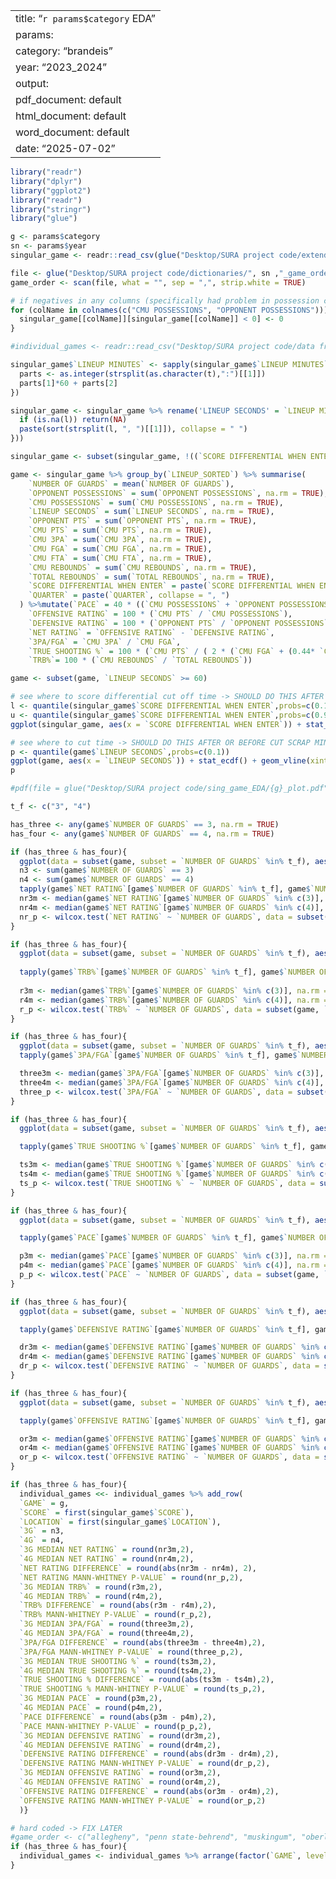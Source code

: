 
---
title: "`r params$category` EDA"
params:
  category: "brandeis"
  year: "2023_2024"
output:
  pdf_document: default
  html_document: default
  word_document: default
date: "2025-07-02"
---
```r
library("readr")
library("dplyr")
library("ggplot2")
library("readr")
library("stringr")
library("glue")
```


```r
g <- params$category
sn <- params$year
singular_game <- readr::read_csv(glue("Desktop/SURA project code/extended_cmu_data/extended_cmu_data_", sn, "_", g, ".csv"))

file <- glue("Desktop/SURA project code/dictionaries/", sn ,"_game_order.txt")
game_order <- scan(file, what = "", sep = ",", strip.white = TRUE)

# if negatives in any columns (specifically had problem in possession column)
for (colName in colnames(c("CMU POSSESSIONS", "OPPONENT POSSESSIONS"))){
  singular_game[[colName]][singular_game[[colName]] < 0] <- 0
}
```

```r
#individual_games <- readr::read_csv("Desktop/SURA project code/data frames/shortened.csv")

singular_game$`LINEUP MINUTES` <- sapply(singular_game$`LINEUP MINUTES`, function(t){
  parts <- as.integer(strsplit(as.character(t),":")[[1]])
  parts[1]*60 + parts[2]
})
```

```r
singular_game <- singular_game %>% rename('LINEUP SECONDS' = `LINEUP MINUTES`) %>% mutate(LINEUP_SORTED = sapply(singular_game$`LINEUP (NAMES)`, function(l){
  if (is.na(l)) return(NA)
  paste(sort(strsplit(l, ", ")[[1]]), collapse = " ")
}))
```

```r
singular_game <- subset(singular_game, !((`SCORE DIFFERENTIAL WHEN ENTER` <= -11 | `SCORE DIFFERENTIAL WHEN ENTER` >= 15) & `QUARTER` == 4))
```

```r
game <- singular_game %>% group_by(`LINEUP_SORTED`) %>% summarise(
    `NUMBER OF GUARDS` = mean(`NUMBER OF GUARDS`),
    `OPPONENT POSSESSIONS` = sum(`OPPONENT POSSESSIONS`, na.rm = TRUE),
    `CMU POSSESSIONS` = sum(`CMU POSSESSIONS`, na.rm = TRUE),
    `LINEUP SECONDS` = sum(`LINEUP SECONDS`, na.rm = TRUE),
    `OPPONENT PTS` = sum(`OPPONENT PTS`, na.rm = TRUE),
    `CMU PTS` = sum(`CMU PTS`, na.rm = TRUE),
    `CMU 3PA` = sum(`CMU 3PA`, na.rm = TRUE),
    `CMU FGA` = sum(`CMU FGA`, na.rm = TRUE),
    `CMU FTA` = sum(`CMU FTA`, na.rm = TRUE),
    `CMU REBOUNDS` = sum(`CMU REBOUNDS`, na.rm = TRUE),
    `TOTAL REBOUNDS` = sum(`TOTAL REBOUNDS`, na.rm = TRUE),
    `SCORE DIFFERENTIAL WHEN ENTER` = paste(`SCORE DIFFERENTIAL WHEN ENTER`, collapse = ", "),
    `QUARTER` = paste(`QUARTER`, collapse = ", ")
  ) %>%mutate(`PACE` = 40 * ((`CMU POSSESSIONS` + `OPPONENT POSSESSIONS`) / (2 * `LINEUP SECONDS`/60)),
    `OFFENSIVE RATING` = 100 * (`CMU PTS` / `CMU POSSESSIONS`),
    `DEFENSIVE RATING` = 100 * (`OPPONENT PTS` / `OPPONENT POSSESSIONS`),
    `NET RATING` = `OFFENSIVE RATING` - `DEFENSIVE RATING`,
    `3PA/FGA` = `CMU 3PA` / `CMU FGA`,
    `TRUE SHOOTING %` = 100 * (`CMU PTS` / ( 2 * (`CMU FGA` + (0.44* `CMU FTA`)))),
    `TRB%`= 100 * (`CMU REBOUNDS` / `TOTAL REBOUNDS`))
```

```r
game <- subset(game, `LINEUP SECONDS` >= 60)
```

```r
# see where to score differential cut off time -> SHOULD DO THIS AFTER OR BEFORE CUT SCRAP MINUTES?
l <- quantile(singular_game$`SCORE DIFFERENTIAL WHEN ENTER`,probs=c(0.1))
u <- quantile(singular_game$`SCORE DIFFERENTIAL WHEN ENTER`,probs=c(0.9))
ggplot(singular_game, aes(x = `SCORE DIFFERENTIAL WHEN ENTER`)) + stat_ecdf() + geom_vline(xintercept = l) + geom_vline(xintercept = u) + labs(title = "Score Differential", x = "Score Differential") + theme(plot.title = element_text(hjust = 0.5))

```

```r
# see where to cut time -> SHOULD DO THIS AFTER OR BEFORE CUT SCRAP MINUTES?
p <- quantile(game$`LINEUP SECONDS`,probs=c(0.1))
ggplot(game, aes(x = `LINEUP SECONDS`)) + stat_ecdf() + geom_vline(xintercept = p) + labs(title = "Total Seconds", x = "Total Seconds") + theme(plot.title = element_text(hjust = 0.5))
p

```

```r
#pdf(file = glue("Desktop/SURA project code/sing_game_EDA/{g}_plot.pdf"), width = 6, height = 5)

t_f <- c("3", "4")

has_three <- any(game$`NUMBER OF GUARDS` == 3, na.rm = TRUE)
has_four <- any(game$`NUMBER OF GUARDS` == 4, na.rm = TRUE)

if (has_three & has_four){
  ggplot(data = subset(game, subset = `NUMBER OF GUARDS` %in% t_f), aes(x = `NET RATING`, fill = factor(`NUMBER OF GUARDS`))) + geom_histogram(position = "identity", alpha = 0.5, bins = 15) + labs(title = glue("NET RATING by Lineup Type (", g ,")"), x = "Net Rating", fill = "Number of Guards") + scale_fill_manual(values = c("3" = "purple", "4" = "sky blue")) + theme(plot.title = element_text(hjust = 0.5))
  n3 <- sum(game$`NUMBER OF GUARDS` == 3) 
  n4 <- sum(game$`NUMBER OF GUARDS` == 4) 
  tapply(game$`NET RATING`[game$`NUMBER OF GUARDS` %in% t_f], game$`NUMBER OF GUARDS`[game$`NUMBER OF GUARDS` %in% t_f], summary)
  nr3m <- median(game$`NET RATING`[game$`NUMBER OF GUARDS` %in% c(3)], na.rm = TRUE)
  nr4m <- median(game$`NET RATING`[game$`NUMBER OF GUARDS` %in% c(4)], na.rm = TRUE)
  nr_p <- wilcox.test(`NET RATING` ~ `NUMBER OF GUARDS`, data = subset(game, `NUMBER OF GUARDS` %in% t_f), exact = FALSE)$p.value
}

```

```r
if (has_three & has_four){
  ggplot(data = subset(game, subset = `NUMBER OF GUARDS` %in% t_f), aes(x = `TRB%`, fill = factor(`NUMBER OF GUARDS`))) + geom_histogram(position = "identity", alpha = 0.5, bins = 15) + labs(title = glue("TRB% by Lineup Type (", g ,")"), x = "TRB%", fill = "Number of Guards") + scale_fill_manual(values = c("3" = "purple", "4" = "sky blue")) + theme(plot.title = element_text(hjust = 0.5))
  
  tapply(game$`TRB%`[game$`NUMBER OF GUARDS` %in% t_f], game$`NUMBER OF GUARDS`[game$`NUMBER OF GUARDS` %in% t_f], summary)
  
  r3m <- median(game$`TRB%`[game$`NUMBER OF GUARDS` %in% c(3)], na.rm = TRUE)
  r4m <- median(game$`TRB%`[game$`NUMBER OF GUARDS` %in% c(4)], na.rm = TRUE)
  r_p <- wilcox.test(`TRB%` ~ `NUMBER OF GUARDS`, data = subset(game, `NUMBER OF GUARDS` %in% t_f), exact = FALSE)$p.value
}
```
```r

if (has_three & has_four){
  ggplot(data = subset(game, subset = `NUMBER OF GUARDS` %in% t_f), aes(x = `3PA/FGA`, fill = factor(`NUMBER OF GUARDS`))) + geom_histogram(position = "identity", alpha = 0.5, bins = 15) + labs(title = glue("3PA/FGA by Lineup Type (", g ,")"), x = "3PA/FGA", fill = "Number of Guards") + scale_fill_manual(values = c("3" = "purple", "4" = "sky blue")) + theme(plot.title = element_text(hjust = 0.5))
  tapply(game$`3PA/FGA`[game$`NUMBER OF GUARDS` %in% t_f], game$`NUMBER OF GUARDS`[game$`NUMBER OF GUARDS` %in% t_f], summary)

  three3m <- median(game$`3PA/FGA`[game$`NUMBER OF GUARDS` %in% c(3)], na.rm = TRUE)
  three4m <- median(game$`3PA/FGA`[game$`NUMBER OF GUARDS` %in% c(4)], na.rm = TRUE)
  three_p <- wilcox.test(`3PA/FGA` ~ `NUMBER OF GUARDS`, data = subset(game, `NUMBER OF GUARDS` %in% t_f), exact = FALSE)$p.value
}
```

```r

if (has_three & has_four){
  ggplot(data = subset(game, subset = `NUMBER OF GUARDS` %in% t_f), aes(x = `TRUE SHOOTING %`, fill = factor(`NUMBER OF GUARDS`))) + geom_histogram(position = "identity", alpha = 0.5, bins = 15) + labs(title = glue("TRUE SHOOTING % by Lineup Type (", g ,")"), x = "TRUE SHOOTING %", fill = "Number of Guards") + scale_fill_manual(values = c("3" = "purple", "4" = "sky blue")) + theme(plot.title = element_text(hjust = 0.5))

  tapply(game$`TRUE SHOOTING %`[game$`NUMBER OF GUARDS` %in% t_f], game$`NUMBER OF GUARDS`[game$`NUMBER OF GUARDS` %in% t_f], summary)

  ts3m <- median(game$`TRUE SHOOTING %`[game$`NUMBER OF GUARDS` %in% c(3)], na.rm = TRUE)
  ts4m <- median(game$`TRUE SHOOTING %`[game$`NUMBER OF GUARDS` %in% c(4)], na.rm = TRUE)
  ts_p <- wilcox.test(`TRUE SHOOTING %` ~ `NUMBER OF GUARDS`, data = subset(game, `NUMBER OF GUARDS` %in% t_f), exact = FALSE)$p.value
}
```

```r

if (has_three & has_four){
  ggplot(data = subset(game, subset = `NUMBER OF GUARDS` %in% t_f), aes(x = `PACE`, fill = factor(`NUMBER OF GUARDS`))) + geom_histogram(position = "identity", alpha = 0.5, bins = 15) + labs(title = glue("PACE by Lineup Type (", g ,")"), x = "PACE", fill = "Number of Guards") + scale_fill_manual(values = c("3" = "purple", "4" = "sky blue")) + theme(plot.title = element_text(hjust = 0.5))

  tapply(game$`PACE`[game$`NUMBER OF GUARDS` %in% t_f], game$`NUMBER OF GUARDS`[game$`NUMBER OF GUARDS` %in% t_f], summary)

  p3m <- median(game$`PACE`[game$`NUMBER OF GUARDS` %in% c(3)], na.rm = TRUE)
  p4m <- median(game$`PACE`[game$`NUMBER OF GUARDS` %in% c(4)], na.rm = TRUE)
  p_p <- wilcox.test(`PACE` ~ `NUMBER OF GUARDS`, data = subset(game, `NUMBER OF GUARDS` %in% t_f), exact = FALSE)$p.value
}

```

```r

if (has_three & has_four){
  ggplot(data = subset(game, subset = `NUMBER OF GUARDS` %in% t_f), aes(x = `DEFENSIVE RATING`, fill = factor(`NUMBER OF GUARDS`))) + geom_histogram(position = "identity", alpha = 0.5, bins = 15) + labs(title = glue("DEFENSIVE RATING by Lineup Type (", g ,")"), x = "DEFENSIVE RATING", fill = "Number of Guards") + scale_fill_manual(values = c("3" = "purple", "4" = "sky blue")) + theme(plot.title = element_text(hjust = 0.5))

  tapply(game$`DEFENSIVE RATING`[game$`NUMBER OF GUARDS` %in% t_f], game$`NUMBER OF GUARDS`[game$`NUMBER OF GUARDS` %in% t_f], summary)

  dr3m <- median(game$`DEFENSIVE RATING`[game$`NUMBER OF GUARDS` %in% c(3)], na.rm = TRUE)
  dr4m <- median(game$`DEFENSIVE RATING`[game$`NUMBER OF GUARDS` %in% c(4)], na.rm = TRUE)
  dr_p <- wilcox.test(`DEFENSIVE RATING` ~ `NUMBER OF GUARDS`, data = subset(game, `NUMBER OF GUARDS` %in% t_f), exact = FALSE)$p.value
}

```

```r

if (has_three & has_four){
  ggplot(data = subset(game, subset = `NUMBER OF GUARDS` %in% t_f), aes(x = `OFFENSIVE RATING`, fill = factor(`NUMBER OF GUARDS`))) + geom_histogram(position = "identity", alpha = 0.5, bins = 15) + labs(title = glue("OFFENSIVGE RATING by Lineup Type (", g ,")"), x = "OFFENSIVE RATING", fill = "Number of Guards") + scale_fill_manual(values = c("3" = "purple", "4" = "sky blue")) + theme(plot.title = element_text(hjust = 0.5))

  tapply(game$`OFFENSIVE RATING`[game$`NUMBER OF GUARDS` %in% t_f], game$`NUMBER OF GUARDS`[game$`NUMBER OF GUARDS` %in% t_f], summary)

  or3m <- median(game$`OFFENSIVE RATING`[game$`NUMBER OF GUARDS` %in% c(3)], na.rm = TRUE)
  or4m <- median(game$`OFFENSIVE RATING`[game$`NUMBER OF GUARDS` %in% c(4)], na.rm = TRUE)
  or_p <- wilcox.test(`OFFENSIVE RATING` ~ `NUMBER OF GUARDS`, data = subset(game, `NUMBER OF GUARDS` %in% t_f), exact = FALSE)$p.value
}

```

```r

if (has_three & has_four){
  individual_games <<- individual_games %>% add_row(
  `GAME` = g,
  `SCORE` = first(singular_game$`SCORE`),
  `LOCATION` = first(singular_game$`LOCATION`),
  `3G` = n3,
  `4G` = n4,
  `3G MEDIAN NET RATING` = round(nr3m,2),
  `4G MEDIAN NET RATING` = round(nr4m,2),
  `NET RATING DIFFERENCE` = round(abs(nr3m - nr4m), 2),
  `NET RATING MANN-WHITNEY P-VALUE` = round(nr_p,2),
  `3G MEDIAN TRB%` = round(r3m,2),
  `4G MEDIAN TRB%` = round(r4m,2),
  `TRB% DIFFERENCE` = round(abs(r3m - r4m),2),
  `TRB% MANN-WHITNEY P-VALUE` = round(r_p,2),
  `3G MEDIAN 3PA/FGA` = round(three3m,2),
  `4G MEDIAN 3PA/FGA` = round(three4m,2),
  `3PA/FGA DIFFERENCE` = round(abs(three3m - three4m),2),
  `3PA/FGA MANN-WHITNEY P-VALUE` = round(three_p,2),
  `3G MEDIAN TRUE SHOOTING %` = round(ts3m,2),
  `4G MEDIAN TRUE SHOOTING %` = round(ts4m,2),
  `TRUE SHOOTING % DIFFERENCE` = round(abs(ts3m - ts4m),2),
  `TRUE SHOOTING % MANN-WHITNEY P-VALUE` = round(ts_p,2),
  `3G MEDIAN PACE` = round(p3m,2),
  `4G MEDIAN PACE` = round(p4m,2),
  `PACE DIFFERENCE` = round(abs(p3m - p4m),2),
  `PACE MANN-WHITNEY P-VALUE` = round(p_p,2),
  `3G MEDIAN DEFENSIVE RATING` = round(dr3m,2),
  `4G MEDIAN DEFENSIVE RATING` = round(dr4m,2),
  `DEFENSIVE RATING DIFFERENCE` = round(abs(dr3m - dr4m),2),
  `DEFENSIVE RATING MANN-WHITNEY P-VALUE` = round(dr_p,2),
  `3G MEDIAN OFFENSIVE RATING` = round(or3m,2),
  `4G MEDIAN OFFENSIVE RATING` = round(or4m,2),
  `OFFENSIVE RATING DIFFERENCE` = round(abs(or3m - or4m),2),
  `OFFENSIVE RATING MANN-WHITNEY P-VALUE` = round(or_p,2)
  )}
```

```r
# hard coded -> FIX LATER
#game_order <- c("allegheny", "penn state-behrend", "muskingum", "oberlin", "denison", "carlow", "wooster", "la roche", "wis.-eau claire", "baldwin wallace", "case western reserve1", "chicago1", "washu1", "nyu1", "brandeis1", "emory1", "rochester1", "emory2", "rochester2", "chicago2", "washu2", "nyu2", "brandeis2", "case western reserve2", "bridgewater st", "johns hopkins")
if (has_three & has_four){
  individual_games <- individual_games %>% arrange(factor(`GAME`, levels = game_order))
}
```

